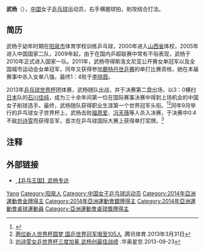 {{noteTA|G1=Table Tennis}}
{{Infobox 乒乓球|
| playername= 武杨
| image=Mondial Ping -Women's Singles - Quarterfinal - Wu Yang-Li Xiaoxia - 01.jpg
| imagesize=
| caption =[[2013年世界乒乓球錦標賽|2013年世界乒乓球錦標賽]]
| fullname = 
| nicknames =  
| hrank=  第4位（2014年1月）<ref>[http://ittf.com/ittf_ranking/world_ranking_per_name.asp?Player_ID=110226&U18=0&U21=0&Siniors=1& World ranking Record for WU Yang (CHN)] {{webarchive|url=https://web.archive.org/web/20130507003338/http://ittf.com/ittf_ranking/world_ranking_per_name.asp?Player_ID=110226&U18=0&U21=0&Siniors=1& |date=2013-05-07 }}</ref>
| club =  
| nationality = {{PRC}}
| playingstyle = 右手横板削攻结合打法
| birthdate = {{birth date and age|1992|1|5}}
| birthplace = {{CHN}}[[山西|山西]][[阳泉|阳泉]]
| height = 
| weight = 
| deathdate = 
| deathplace =
| medaltemplates=
{{MedalSport | 女子[[乒乓球|乒乓球]]}}
{{MedalCountry|{{CHN}}}}
{{MedalCompetition|[[乒乓球世界杯|乒乓球世界杯]]}}
{{MedalGold|2013年 广州|女子团体}}
{{MedalSilver|2013年 神户|女子单打}}
}}

'''武杨'''（{{bd|1992年|1月5日|}}），[[中华人民共和国|中国]]女子[[乒乓球|乒乓球]]运动员，右手横握球拍，削攻结合打法。

== 简历 ==
武杨于幼年时期在[[阳泉市|阳泉市]]体育学校训练乒乓球，2000年进入[[山西省|山西省]]体校，2005年进入中国国家二队，2009年起，由于在国内乒超联赛中常有不俗表现，武杨于2010年正式进入国家一队。2011年，武杨夺得斯洛文尼亚公开赛女单冠军以及全国城市运动会女单冠军，同年又获得参加[[2011年世界乒乓球锦标赛|鹿特丹世乒赛]]的单打比赛资格，她在本届赛事中杀入女单八强，最终1：4败于[[李晓霞|李晓霞]]。

2013年[[乒乓球世界杯|乒乓球世界杯]]团体赛，武杨随队出战，并于决赛第二盘出场，以3：0横扫[[日本|日本]]队的[[石川佳纯|石川佳纯]]，成为三十余年间第一位在国际赛事决赛中得到上场机会的中国女子削球选手。最终，武杨随队获得职业生涯第一个世界冠军头衔。<ref>{{Cite web |url=http://sports.sina.com.cn/star/wu_yang/ |title=体育之星-武杨 |access-date=2013-03-31 |archive-date=2020-09-10 |archive-url=https://web.archive.org/web/20200910030015/http://sports.sina.com.cn/star/wu_yang/ |dead-url=no }}</ref><ref>[http://sports.qq.com/a/20130331/000517.htm 两位新人世界杯圆梦 国乒世界冠军增至105人] {{Wayback|url=http://sports.qq.com/a/20130331/000517.htm |date=20200606210640 }}.腾讯体育.2013年3月31日</ref>同年9月举行的乒乓球女子世界杯上，武杨击败[[福原爱|福原爱]]、[[冯天薇|冯天薇]]等人杀入决赛，于决赛中0:4不敌[[刘诗雯|刘诗雯]]而获得亚军，首次在乒乓球国际大赛上获得单打奖牌。<ref>[http://sports.people.com.cn/n/2013/0923/c22162-23006199.html 刘诗雯女乒世界杯三度加冕 武杨创最佳战绩] {{Wayback|url=http://sports.people.com.cn/n/2013/0923/c22162-23006199.html |date=20200910030018 }}.华奥星空.2013-09-23</ref>

== 注释 ==
{{reflist}}

== 外部链接 ==
* [http://v.youku.com/v_show/id_XNjczMDIxNjI0.html 【乒乓王国】武杨专访] {{Wayback|url=http://v.youku.com/v_show/id_XNjczMDIxNjI0.html |date=20200606211031 }}

{{commonscat|Wu Yang}}

{{中国乒乓球}}
{{亚洲乒乓球锦标赛女子团体冠军}}
{{亚洲运动会乒乓球比赛女子团体冠军}}

{{Authority control}}
{{DEFAULTSORT:Wu武}}
[[Category:武姓|Yang]]
[[Category:阳泉人|Category:阳泉人]]
[[Category:中国女子乒乓球运动员|Category:中国女子乒乓球运动员]]
[[Category:2014年亞洲運動會金牌得主|Category:2014年亞洲運動會金牌得主]]
[[Category:2014年亞洲運動會銀牌得主|Category:2014年亞洲運動會銀牌得主]]
[[Category:2014年亞洲運動會桌球運動員|Category:2014年亞洲運動會桌球運動員]]
[[Category:亞洲運動會桌球獎牌得主|Category:亞洲運動會桌球獎牌得主]]
